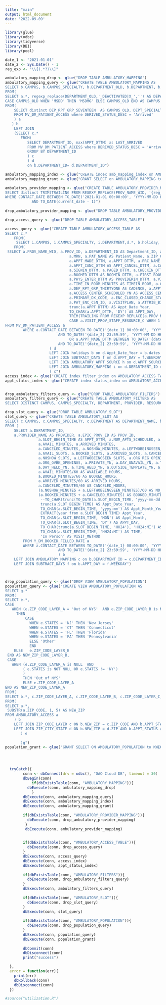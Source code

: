 ```yaml
---
title: "main"
output: html_document
date: '2022-09-09'
---
```


```r
library(glue)
library(odbc)
library(tidyverse)
library(DBI)
library(pool)

date_1 <- "2021-01-01"
date_2 <- Sys.Date() - 1
reg_exp <- "\\[(.*?)\\]"

ambulatory_mapping_drop <- glue("DROP TABLE AMBULATORY_MAPPING")
ambulatory_mapping_query <- glue("CREATE TABLE AMBULATORY_MAPPING AS
SELECT b.CAMPUS, b.CAMPUS_SPECIALTY, b.DEPARTMENT_OLD, b.DEPARTMENT, b.DEPARTMENT_ID, d.LAST_ARRIVED
FROM(
SELECT a.*, regexp_replace(DEPARTMENT_OLD,'_DEACTIVATED|X_','') AS DEPARTMENT,
CASE CAMPUS_OLD WHEN 'MSDD' THEN 'MSDMG' ELSE CAMPUS_OLD END AS CAMPUS
FROM(
    SELECT distinct DEP_RPT_GRP_SEVENTEEN  AS CAMPUS_OLD, DEPT_SPECIALTY_NAME  AS CAMPUS_SPECIALTY, DEPARTMENT_NAME AS DEPARTMENT_OLD, DEPARTMENT_ID
    FROM MV_DM_PATIENT_ACCESS where DERIVED_STATUS_DESC = 'Arrived'
    ) a
   ) b 
    LEFT JOIN
    (SELECT c.*
       FROM(
          SELECT DEPARTMENT_ID, max(APPT_DTTM) as LAST_ARRIVED
          FROM MV_DM_PATIENT_ACCESS where DERIVED_STATUS_DESC = 'Arrived'
          GROUP BY DEPARTMENT_ID
          ) c
          ) d
          on b.DEPARTMENT_ID= d.DEPARTMENT_ID")

ambulatory_mapping_index <- glue("CREATE index amb_mapping_index on AMBULATORY_MAPPING (CAMPUS, CAMPUS_SPECIALTY, DEPARTMENT, DEPARTMENT_ID)")
ambulatory_mapping_grant <- glue("GRANT SELECT on AMBULATORY_MAPPING to kweons01")

ambulatory_provider_mapping <- glue("CREATE TABLE AMBULATORY_PROVIDER_MAPPING AS
SELECT distinct TRIM(TRAILING FROM REGEXP_REPLACE(PROV_NAME_WID, '{reg_exp}', '')) AS Provider, PROV_ID FROM MV_DM_PATIENT_ACCESS
WHERE CONTACT_DATE BETWEEN TO_DATE('2021-01-01 00:00:00', 'YYYY-MM-DD HH24:MI:SS')
            AND TO_DATE(current_date - 1)")
            
drop_ambulatory_provider_mapping <- glue("DROP TABLE AMBULATORY_PROVIDER_MAPPING")

drop_access_query <- glue("DROP TABLE AMBULATORY_ACCESS_TABLE")

access_query <- glue("CREATE TABLE AMBULATORY_ACCESS_TABLE AS
SELECT c.*
    FROM(
     SELECT i.CAMPUS, i.CAMPUS_SPECIALTY, i.DEPARTMENT,d.*, b.holiday, f.DAYS_SUBTRACT, h.APPT_SOURCE_NEW AS APPT_SOURCE_MAP 
    FROM(
 SELECT a.PROV_NAME_WID, a.PROV_ID, a.DEPARTMENT_ID AS Department_ID, a.REFERRING_PROV_NAME_WID AS Refferring_Provider,
                             a.MRN, a.PAT_NAME AS Patient_Name, a.ZIP_CODE, a.BIRTH_DATE, a.FINCLASS AS Coverage,
                             a.APPT_MADE_DTTM, a.APPT_DTTM, a.PRC_NAME AS APPT_TYPE, a.APPT_LENGTH AS APPT_DUR, a.DERIVED_STATUS_DESC AS APPT_STATUS,
                             a.APPT_CANC_DTTM AS APPT_CANCEL_DTTM, a.CANCEL_REASON_NAME AS CANCEL_REASON,
                             a.SIGNIN_DTTM, a.PAGED_DTTM, a.CHECKIN_DTTM, a.ARVL_LIST_REMOVE_DTTM AS ARRIVAL_REMOVE_DTTM,
                             a.ROOMED_DTTM AS ROOMIN_DTTM, a.FIRST_ROOM_ASSIGN_DTTM AS ROOM_ASSIGNED_DTTM, 
                             a.PHYS_ENTER_DTTM AS PROVIDERIN_DTTM, a.VISIT_END_DTTM, a.CHECKOUT_DTTM,
                             a.TIME_IN_ROOM_MINUTES AS TIMEIN_ROOM, a.CYCLE_TIME_MINUTES AS CYCLE_TIME, a.LOS_NAME AS CLASS_PT, a.LOS_CODE,
                             a.DEP_RPT_GRP_THIRTYONE AS CADENCE, a.APPT_ENTRY_USER_NAME_WID AS APPT_SOURCE, 
                             a.ACCESS_CENTER_SCHEDULED_YN AS ACCESS_CENTER, a.VISIT_METHOD, a.VISIT_PROV_STAFF_RESOURCE_C,
                             a.PRIMARY_DX_CODE, a.ENC_CLOSED_CHARGE_STATUS, a.Y_ENC_COSIGN_TIME, a.Y_ENC_CLOSE_TIME, a.Y_ENC_OPEN_TIME, a.NPI, a.VISIT_GROUP_NUM AS NEW_PT, 
                             a.PAT_ENC_CSN_ID, a.VISITPLAN, a.ATTRIB_BILL_AREA,
                             trunc(a.APPT_DTTM) AS Appt_Date_Year,
                             TO_CHAR(a.APPT_DTTM, 'DY') AS APPT_DAY,
                             TRIM(TRAILING FROM REGEXP_REPLACE(a.PROV_NAME_WID, '{reg_exp}', '')) AS Provider,
                             CASE a.VISIT_PROV_STAFF_RESOURCE_C WHEN 1 THEN 'Provider' ELSE 'Resource' END AS Resources
FROM MV_DM_PATIENT_ACCESS a
        WHERE a.CONTACT_DATE BETWEEN TO_DATE('{date_1} 00:00:00', 'YYYY-MM-DD HH24:MI:SS')
                        AND TO_DATE('{date_2} 23:59:59', 'YYYY-MM-DD HH24:MI:SS')
                             OR a.APPT_MADE_DTTM BETWEEN TO_DATE('{date_1} 00:00:00', 'YYYY-MM-DD HH24:MI:SS')
                        AND TO_DATE('{date_2} 23:59:59', 'YYYY-MM-DD HH24:MI:SS')
                    ) d
                    LEFT JOIN holidays b on d.Appt_Date_Year = b.dates
                    LEFT JOIN SUBTRACT_DAYS f on d.APPT_DAY = f.WEEKDAY
                    LEFT JOIN AMBULATORY_APPT_SOURCE h on d.APPT_SOURCE = h.APPT_SOURCE
                    LEFT JOIN AMBULATORY_MAPPING i on d.DEPARTMENT_ID = i.DEPARTMENT_ID
                    ) c")
access_index <- glue("CREATE index filter_index on AMBULATORY_ACCESS_TABLE (CAMPUS, CAMPUS_SPECIALTY, DEPARTMENT, RESOURCES, PROVIDER, VISIT_METHOD, APPT_TYPE, APPT_DTTM, APPT_DAY)")
appt_status_index <- glue("CREATE index status_index on AMBULATORY_ACCESS_TABLE (APPT_STATUS)")


drop_ambulatory_filters_query <- glue("DROP TABLE AMBULATORY_FILTERS")
ambulatory_filters_query <- glue("CREATE TABLE AMBULATORY_FILTERS AS
SELECT DISTINCT CAMPUS, CAMPUS_SPECIALTY, DEPARTMENT, PROVIDER, RESOURCES, VISIT_METHOD, APPT_TYPE FROM AMBULATORY_ACCESS")

drop_slot_query <- glue("DROP TABLE AMBULATORY_SLOT")
slot_query <- glue("CREATE TABLE AMBULATORY_SLOT AS
SELECT c.CAMPUS, c.CAMPUS_SPECIALTY, c.DEPARTMENT AS DEPARTMENT_NAME, b.*, b.APPT_DATE_YEAR - f.DAYS_SUBTRACT AS APPT_WEEK
FROM (
    SELECT a.DEPARTMENT_ID,
    a.PROVIDER_NAME AS PROVIDER, a.EPIC_PROV_ID AS PROV_ID,
               a.SLOT_BEGIN_TIME AS APPT_DTTM, a.NUM_APTS_SCHEDULED, a.SLOT_LENGTH,
               a.AVAIL_MINUTES, a.ARRIVED_MINUTES,
               a.CANCELED_MINUTES, a.NOSHOW_MINUTES, a.LEFTWOBEINGSEEN_MINUTES,
               a.AVAIL_SLOTS, a.BOOKED_SLOTS, a.ARRIVED_SLOTS, a.CANCELED_SLOTS,
               a.NOSHOW_SLOTS, a.LEFTWOBEINGSEEN_SLOTS, a.ORG_REG_OPENINGS,
               a.ORG_OVBK_OPENINGS, a.PRIVATE_YN, a.DAY_UNAVAIL_YN, a.TIME_UNAVAIL_YN,
               a.DAY_HELD_YN, a.TIME_HELD_YN, a.OUTSIDE_TEMPLATE_YN, a.VISIT_PROV_STAFF_RESOURCE_C AS RESOURCES,
               a.AVAIL_MINUTES/60 AS AVAILABLE_HOURS,
               a.BOOKED_MINUTES/60 AS BOOKED_HOURS,
               a.ARRIVED_MINUTES/60 AS ARRIVED_HOURS,
               a.CANCELED_MINUTES/60 AS CANCELED_HOURS,
               (a.NOSHOW_MINUTES + a.LEFTWOBEINGSEEN_MINUTES)/60 AS NO_SHOW_HOURS,
               (a.BOOKED_MINUTES + a.CANCELED_MINUTES) AS BOOKED_MINUTES,
                --TO_CHAR(trunc(TO_DATE(a.SLOT_BEGIN_TIME, 'yyyy-mm-dd HH24:MI:SS'))) AS Appt_Date_Year,
                trunc(a.SLOT_BEGIN_TIME) AS Appt_Date_Year,
                TO_CHAR(a.SLOT_BEGIN_TIME, 'yyyy-mm') AS Appt_Month_Year,
                EXTRACT(year from a.SLOT_BEGIN_TIME) Appt_Year,
                TO_CHAR(a.SLOT_BEGIN_TIME, 'MON') AS Appt_Month,
                TO_CHAR(a.SLOT_BEGIN_TIME, 'DY') AS APPT_DAY,
                TO_CHAR(trunc(a.SLOT_BEGIN_TIME, 'HH24'), 'HH24:MI') AS APPT_TM_HR,
                TO_CHAR(a.SLOT_BEGIN_TIME, 'HH24:MI') AS TIME,
                'In Person' AS VISIT_METHOD
        FROM Y_DM_BOOKED_FILLED_RATE a
        WHERE a.CONTACT_DATE BETWEEN TO_DATE('{date_1} 00:00:00', 'YYYY-MM-DD HH24:MI:SS')
                        AND TO_DATE('{date_2} 23:59:59', 'YYYY-MM-DD HH24:MI:SS')
                        ) b
    LEFT JOIN AMBULATORY_MAPPING c on b.DEPARTMENT_ID = c.DEPARTMENT_ID  
    LEFT JOIN SUBTRACT_DAYS f on b.APPT_DAY = f.WEEKDAY")



drop_population_query <- glue("DROP VIEW AMBULATORY_POPULATION")
population_query <- glue("CREATE VIEW AMBULATORY_POPULATION AS 
SELECT g.*
FROM(
SELECT e.*,
CASE 
   WHEN (e.ZIP_CODE_LAYER_A = 'Out of NYS'  AND e.ZIP_CODE_LAYER_B is NULL)
     THEN
         CASE
           WHEN e.STATES = 'NJ' THEN 'New Jersey'
           WHEN e.STATES = 'CT' THEN 'Connecticut'
           WHEN e.STATES = 'FL' THEN 'Florida'
           WHEN e.STATES = 'PA' THEN 'Pennsylvania'
           ELSE 'Other'
           END
    ELSE   e.ZIP_CODE_LAYER_B  
 END AS NEW_ZIP_CODE_LAYER_B,
 CASE 
   WHEN (e.ZIP_CODE_LAYER_A is NULL  AND 
        ( e.STATES is NOT NULL OR e.STATES != 'NY')
        )
        THEN 'Out of NYS'
        ELSE e.ZIP_CODE_LAYER_A
END AS NEW_ZIP_CODE_LAYER_A
FROM(
SELECT b.*, c.ZIP_CODE_LAYER_A, c.ZIP_CODE_LAYER_B, c.ZIP_CODE_LAYER_C, d.CITY, d.STATES, d.LATITUDE, d.LONGITUDE
FROM(
SELECT a.*,
 SUBSTR(a.ZIP_CODE, 1, 5) AS NEW_ZIP 
FROM AMBULATORY_ACCESS a 
    ) b
    LEFT JOIN ZIP_CODE_LAYER c ON b.NEW_ZIP = c.ZIP_CODE AND b.APPT_STATUS = 'Arrived'
    LEFT JOIN ZIP_CITY_STATE d ON b.NEW_ZIP = d.ZIP AND b.APPT_STATUS = 'Arrived'
       ) e
       
       )g")
population_grant <- glue("GRANT SELECT ON AMBULATORY_POPULATION to KWEONS01")




  tryCatch({
        conn <- dbConnect(drv = odbc(), "OAO Cloud DB", timeout = 30)
        dbBegin(conn)
            if(dbExistsTable(conn, "AMBULATORY_MAPPING")){
          dbExecute(conn, ambulatory_mapping_drop) 
            }
        dbExecute(conn, ambulatory_mapping_query)
        dbExecute(conn, ambulatory_mapping_index)
        dbExecute(conn, ambulatory_mapping_grant)
        
        if(dbExistsTable(conn, "AMBULATORY_PROVIDER_MAPPING")){
          dbExecute(conn, drop_ambulatory_provider_mapping) 
         }
         dbExecute(conn, ambulatory_provider_mapping)

        
        if(dbExistsTable(conn, "AMBULATORY_ACCESS_TABLE")){
          dbExecute(conn, drop_access_query) 
        }
        dbExecute(conn, access_query)
        dbExecute(conn, access_index)
        dbExecute(conn, appt_status_index)
        
        if(dbExistsTable(conn, "AMBULATORY_FILTERS")){
          dbExecute(conn, drop_ambulatory_filters_query)
        }
        dbExecute(conn, ambulatory_filters_query)
        
        if(dbExistsTable(conn, "AMBULATORY_SLOT")){
          dbExecute(conn, drop_slot_query)
        }
        dbExecute(conn, slot_query)
        
        if(dbExistsTable(conn, "AMBULATORY_POPULATION")){
          dbExecute(conn, drop_population_query)
        }
        dbExecute(conn, population_query)
        dbExecute(conn, population_grant)
        
        dbCommit(conn)
        dbDisconnect(conn)
        print("success")

  },
  error = function(err){
    print(err)
    dbRollback(conn)
    dbDisconnect(conn)
  })

#source("utilization.R")


```

